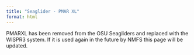 ```yaml
---
title: "Seaglider - PMAR XL"
format: html
---
```


PMARXL has been removed from the OSU Seagliders and replaced with the WISPR3 system. If it is used again in the future by NMFS this page will be updated. 